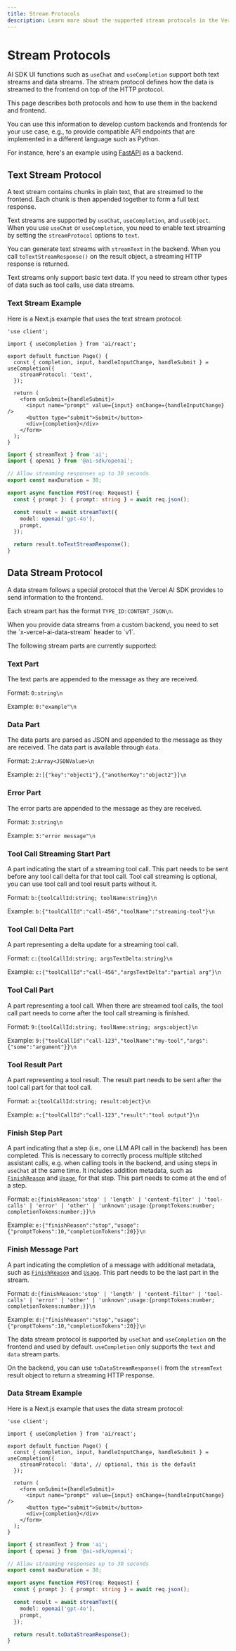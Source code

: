 ```yaml
---
title: Stream Protocols
description: Learn more about the supported stream protocols in the Vercel AI SDK.
---
```


# Stream Protocols

AI SDK UI functions such as `useChat` and `useCompletion` support both text streams and data streams.
The stream protocol defines how the data is streamed to the frontend on top of the HTTP protocol.

This page describes both protocols and how to use them in the backend and frontend.

You can use this information to develop custom backends and frontends for your use case, e.g.,
to provide compatible API endpoints that are implemented in a different language such as Python.

For instance, here's an example using [FastAPI](https://github.com/vercel/ai/tree/main/examples/next-fastapi) as a backend.

## Text Stream Protocol

A text stream contains chunks in plain text, that are streamed to the frontend.
Each chunk is then appended together to form a full text response.

Text streams are supported by `useChat`, `useCompletion`, and `useObject`.
When you use `useChat` or `useCompletion`, you need to enable text streaming
by setting the `streamProtocol` options to `text`.

You can generate text streams with `streamText` in the backend.
When you call `toTextStreamResponse()` on the result object,
a streaming HTTP response is returned.

<Note>
  Text streams only support basic text data. If you need to stream other types
  of data such as tool calls, use data streams.
</Note>

### Text Stream Example

Here is a Next.js example that uses the text stream protocol:

```tsx filename='app/page.tsx' highlight="7"
'use client';

import { useCompletion } from 'ai/react';

export default function Page() {
  const { completion, input, handleInputChange, handleSubmit } = useCompletion({
    streamProtocol: 'text',
  });

  return (
    <form onSubmit={handleSubmit}>
      <input name="prompt" value={input} onChange={handleInputChange} />
      <button type="submit">Submit</button>
      <div>{completion}</div>
    </form>
  );
}
```

```ts filename='app/api/completion/route.ts' highlight="15"
import { streamText } from 'ai';
import { openai } from '@ai-sdk/openai';

// Allow streaming responses up to 30 seconds
export const maxDuration = 30;

export async function POST(req: Request) {
  const { prompt }: { prompt: string } = await req.json();

  const result = await streamText({
    model: openai('gpt-4o'),
    prompt,
  });

  return result.toTextStreamResponse();
}
```

## Data Stream Protocol

A data stream follows a special protocol that the Vercel AI SDK provides to send information to the frontend.

Each stream part has the format `TYPE_ID:CONTENT_JSON\n`.

<MDXImage
  srcLight="/images/data-stream-protocol.png"
  srcDark="/images/data-stream-protocol.png"
  width={3200}
  height={1712}
/>

<Note>
  When you provide data streams from a custom backend, you need to set the
  `x-vercel-ai-data-stream` header to `v1`.
</Note>

The following stream parts are currently supported:

### Text Part

The text parts are appended to the message as they are received.

Format: `0:string\n`

Example: `0:"example"\n`

<MDXImage
  srcLight="/images/text-part.png"
  srcDark="/images/text-part.png"
  width={3200}
  height={1148}
/>

### Data Part

The data parts are parsed as JSON and appended to the message as they are received. The data part is available through `data`.

Format: `2:Array<JSONValue>\n`

Example: `2:[{"key":"object1"},{"anotherKey":"object2"}]\n`

<MDXImage
  srcLight="/images/data-part.png"
  srcDark="/images/data-part.png"
  width={3200}
  height={1148}
/>

### Error Part

The error parts are appended to the message as they are received.

Format: `3:string\n`

Example: `3:"error message"\n`

<MDXImage
  srcLight="/images/error-part.png"
  srcDark="/images/error-part.png"
  width={3200}
  height={1148}
/>

### Tool Call Streaming Start Part

A part indicating the start of a streaming tool call. This part needs to be sent before any tool call delta for that tool call. Tool call streaming is optional, you can use tool call and tool result parts without it.

Format: `b:{toolCallId:string; toolName:string}\n`

Example: `b:{"toolCallId":"call-456","toolName":"streaming-tool"}\n`

<MDXImage
  srcLight="/images/tool-call-streaming-start-part.png"
  srcDark="/images/tool-call-streaming-start-part.png"
  width={3200}
  height={1148}
/>

### Tool Call Delta Part

A part representing a delta update for a streaming tool call.

Format: `c:{toolCallId:string; argsTextDelta:string}\n`

Example: `c:{"toolCallId":"call-456","argsTextDelta":"partial arg"}\n`

<MDXImage
  srcLight="/images/tool-call-delta-part.png"
  srcDark="/images/tool-call-delta-part.png"
  width={3200}
  height={1148}
/>

### Tool Call Part

A part representing a tool call. When there are streamed tool calls, the tool call part needs to come after the tool call streaming is finished.

Format: `9:{toolCallId:string; toolName:string; args:object}\n`

Example: `9:{"toolCallId":"call-123","toolName":"my-tool","args":{"some":"argument"}}\n`

<MDXImage
  srcLight="/images/tool-call-part.png"
  srcDark="/images/tool-call-part.png"
  width={3200}
  height={1148}
/>

### Tool Result Part

A part representing a tool result. The result part needs to be sent after the tool call part for that tool call.

Format: `a:{toolCallId:string; result:object}\n`

Example: `a:{"toolCallId":"call-123","result":"tool output"}\n`

<MDXImage
  srcLight="/images/tool-result-part.png"
  srcDark="/images/tool-result-part.png"
  width={3200}
  height={1148}
/>

### Finish Step Part

A part indicating that a step (i.e., one LLM API call in the backend) has been completed.
This is necessary to correctly process multiple stitched assistant calls, e.g. when calling tools in the backend, and using steps in `useChat` at the same time.
It includes addition metadata, such as [`FinishReason`](/docs/reference/ai-sdk-ui/use-chat#on-finish-finish-reason) and [`Usage`](/docs/reference/ai-sdk-ui/use-chat#on-finish-usage), for that step.
This part needs to come at the end of a step.

Format: `e:{finishReason:'stop' | 'length' | 'content-filter' | 'tool-calls' | 'error' | 'other' | 'unknown';usage:{promptTokens:number; completionTokens:number;}}\n`

Example: `e:{"finishReason":"stop","usage":{"promptTokens":10,"completionTokens":20}}\n`

### Finish Message Part

A part indicating the completion of a message with additional metadata, such as [`FinishReason`](/docs/reference/ai-sdk-ui/use-chat#on-finish-finish-reason) and [`Usage`](/docs/reference/ai-sdk-ui/use-chat#on-finish-usage). This part needs to be the last part in the stream.

Format: `d:{finishReason:'stop' | 'length' | 'content-filter' | 'tool-calls' | 'error' | 'other' | 'unknown';usage:{promptTokens:number; completionTokens:number;}}\n`

Example: `d:{"finishReason":"stop","usage":{"promptTokens":10,"completionTokens":20}}\n`

<MDXImage
  srcLight="/images/finish-message-part.png"
  srcDark="/images/finish-message-part.png"
  width={3200}
  height={1148}
/>

The data stream protocol is supported
by `useChat` and `useCompletion` on the frontend and used by default.
`useCompletion` only supports the `text` and `data` stream parts.

On the backend, you can use `toDataStreamResponse()` from the `streamText` result object to return a streaming HTTP response.

### Data Stream Example

Here is a Next.js example that uses the data stream protocol:

```tsx filename='app/page.tsx' highlight="7"
'use client';

import { useCompletion } from 'ai/react';

export default function Page() {
  const { completion, input, handleInputChange, handleSubmit } = useCompletion({
    streamProtocol: 'data', // optional, this is the default
  });

  return (
    <form onSubmit={handleSubmit}>
      <input name="prompt" value={input} onChange={handleInputChange} />
      <button type="submit">Submit</button>
      <div>{completion}</div>
    </form>
  );
}
```

```ts filename='app/api/completion/route.ts' highlight="15"
import { streamText } from 'ai';
import { openai } from '@ai-sdk/openai';

// Allow streaming responses up to 30 seconds
export const maxDuration = 30;

export async function POST(req: Request) {
  const { prompt }: { prompt: string } = await req.json();

  const result = await streamText({
    model: openai('gpt-4o'),
    prompt,
  });

  return result.toDataStreamResponse();
}
```
